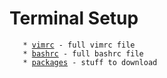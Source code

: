 = Terminal Setup =
	* [[vimrc]] - full vimrc file
	* [[bashrc]] - full bashrc file
	* [[packages]] - stuff to download
